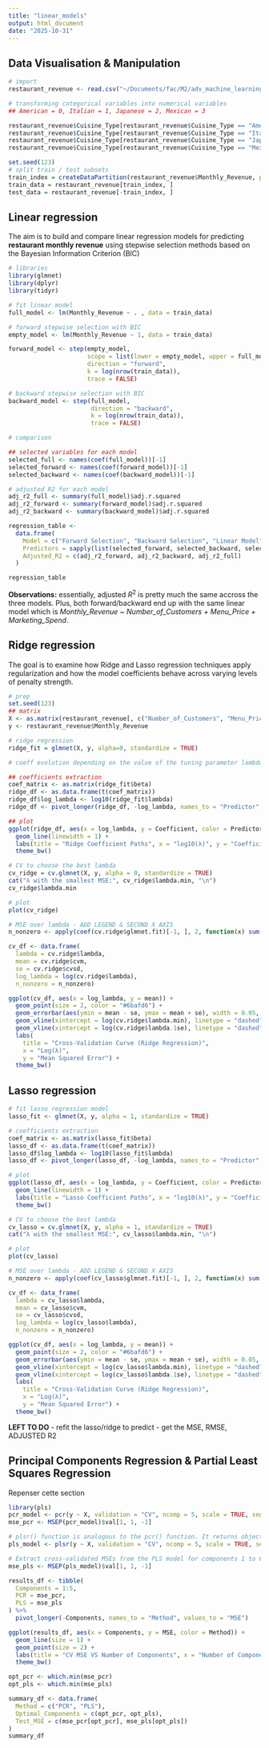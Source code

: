 ```yaml
---
title: "linear_models"
output: html_document
date: "2025-10-31"
---
```


## Data Visualisation & Manipulation

```r
# import 
restaurant_revenue <- read.csv("~/Documents/fac/M2/adv_machine_learning/project/data/restaurant_revenue.csv")
```

```r
# transforming categorical variables into numerical variables
## American = 0, Italian = 1, Japanese = 2, Mexican = 3

restaurant_revenue$Cuisine_Type[restaurant_revenue$Cuisine_Type == "American"] <- 0
restaurant_revenue$Cuisine_Type[restaurant_revenue$Cuisine_Type == "Italian"] <- 1
restaurant_revenue$Cuisine_Type[restaurant_revenue$Cuisine_Type == "Japanese"] <- 2
restaurant_revenue$Cuisine_Type[restaurant_revenue$Cuisine_Type == "Mexican"] <- 3

```

```r
set.seed(123)
# split train / test subsets 
train_index = createDataPartition(restaurant_revenue$Monthly_Revenue, p = 0.7, list = FALSE)
train_data = restaurant_revenue[train_index, ]
test_data = restaurant_revenue[-train_index, ]
```

## Linear regression

The aim is to build and compare linear regression models for predicting **restaurant monthly revenue** using stepwise selection methods based on the Bayesian Information Criterion (BIC)

```r
# libraries 
library(glmnet)
library(dplyr)
library(tidyr)
```

```r
# fit linear model
full_model <- lm(Monthly_Revenue ~ . , data = train_data)
```

```r
# forward stepwise selection with BIC
empty_model <- lm(Monthly_Revenue ~ 1, data = train_data)

forward_model <- step(empty_model,
                      scope = list(lower = empty_model, upper = full_model),
                      direction = "forward",
                      k = log(nrow(train_data)),
                      trace = FALSE)
```

```r
# backward stepwise selection with BIC
backward_model <- step(full_model,
                       direction = "backward",
                       k = log(nrow(train_data)),
                       trace = FALSE)
```

```r
# comparison

## selected variables for each model 
selected_full <- names(coef(full_model))[-1]
selected_forward <- names(coef(forward_model))[-1]
selected_backward <- names(coef(backward_model))[-1]

# adjusted R2 for each model
adj_r2_full <- summary(full_model)$adj.r.squared
adj_r2_forward <- summary(forward_model)$adj.r.squared
adj_r2_backward <- summary(backward_model)$adj.r.squared

regression_table <- 
  data.frame(
    Model = c("Forward Selection", "Backward Selection", "Linear Model"),
    Predictors = sapply(list(selected_forward, selected_backward, selected_full), paste, collapse = ", "),
    Adjusted_R2 = c(adj_r2_forward, adj_r2_backward, adj_r2_full)
  )

regression_table
```

**Observations:** essentially, adjusted $R^2$ is pretty much the same accross the three models. Plus, both forward/backward end up with the same linear model which is *Monthly_Revenue \~ Number_of_Customers + Menu_Price + Marketing_Spend*.

## Ridge regression
The goal is to examine how Ridge and Lasso regression techniques apply regularization and how the model coefficients behave across varying levels of penalty strength.

```r
# prep 
set.seed(123)
## matrix 
X <- as.matrix(restaurant_revenue[, c("Number_of_Customers", "Menu_Price", "Marketing_Spend", "Average_Customer_Spending", "Reviews")])
y <- restaurant_revenue$Monthly_Revenue
```

```r
# ridge regression
ridge_fit = glmnet(X, y, alpha=0, standardize = TRUE)
```

```r
# coeff evolution depending on the value of the tuning parameter lambda 

## coefficients extraction
coef_matrix <- as.matrix(ridge_fit$beta)
ridge_df <- as.data.frame(t(coef_matrix))
ridge_df$log_lambda <- log10(ridge_fit$lambda)
ridge_df <- pivot_longer(ridge_df, -log_lambda, names_to = "Predictor", values_to = "Coefficient")

## plot
ggplot(ridge_df, aes(x = log_lambda, y = Coefficient, color = Predictor)) +
  geom_line(linewidth = 1) +
  labs(title = "Ridge Coefficient Paths", x = "log10(λ)", y = "Coefficient") +
  theme_bw() 
```

```r
# CV to choose the best lambda
cv_ridge = cv.glmnet(X, y, alpha = 0, standardize = TRUE)
cat("λ with the smallest MSE:", cv_ridge$lambda.min, "\n")
cv_ridge$lambda.min

# plot 
plot(cv_ridge)
```

```r
# MSE over lambda - ADD LEGEND & SECOND X AXIS 
n_nonzero <- apply(coef(cv.ridge$glmnet.fit)[-1, ], 2, function(x) sum(x != 0))

cv_df <- data.frame(
  lambda = cv.ridge$lambda,
  mean = cv.ridge$cvm,
  se = cv.ridge$cvsd,
  log_lambda = log(cv.ridge$lambda),
  n_nonzero = n_nonzero)

ggplot(cv_df, aes(x = log_lambda, y = mean)) +
  geom_point(size = 2, color = "#6bafd6") +
  geom_errorbar(aes(ymin = mean - se, ymax = mean + se), width = 0.05, color = "grey50") +
  geom_vline(xintercept = log(cv.ridge$lambda.min), linetype = "dashed", color = "red") +
  geom_vline(xintercept = log(cv.ridge$lambda.1se), linetype = "dashed", color = "blue") +
  labs(
    title = "Cross-Validation Curve (Ridge Regression)",
    x = "Log(λ)",
    y = "Mean Squared Error") +
  theme_bw()
```


## Lasso regression
```r
# fit lasso regression model 
lasso_fit <- glmnet(X, y, alpha = 1, standardize = TRUE)
```

```r
# coefficients extraction
coef_matrix <- as.matrix(lasso_fit$beta)
lasso_df <- as.data.frame(t(coef_matrix))
lasso_df$log_lambda <- log10(lasso_fit$lambda)
lasso_df <- pivot_longer(lasso_df, -log_lambda, names_to = "Predictor", values_to = "Coefficient")

# plot
ggplot(lasso_df, aes(x = log_lambda, y = Coefficient, color = Predictor)) +
  geom_line(linewidth = 1) +
  labs(title = "Lasso Coefficient Paths", x = "log10(λ)", y = "Coefficient") +
  theme_bw()
```

```r
# CV to choose the best lambda
cv_lasso = cv.glmnet(X, y, alpha = 1, standardize = TRUE)
cat("λ with the smallest MSE:", cv_lasso$lambda.min, "\n")

# plot 
plot(cv_lasso)
```

```r
# MSE over lambda - ADD LEGEND & SECOND X AXIS 
n_nonzero <- apply(coef(cv_lasso$glmnet.fit)[-1, ], 2, function(x) sum(x != 0))

cv_df <- data_frame(
  lambda = cv_lasso$lambda,
  mean = cv_lasso$cvm,
  se = cv_lasso$cvsd,
  log_lambda = log(cv_lasso$lambda),
  n_nonzero = n_nonzero)

ggplot(cv_df, aes(x = log_lambda, y = mean)) +
  geom_point(size = 2, color = "#6bafd6") +
  geom_errorbar(aes(ymin = mean - se, ymax = mean + se), width = 0.05, color = "grey50") +
  geom_vline(xintercept = log(cv_lasso$lambda.min), linetype = "dashed", color = "red") +
  geom_vline(xintercept = log(cv_lasso$lambda.1se), linetype = "dashed", color = "blue") +
  labs(
    title = "Cross-Validation Curve (Ridge Regression)",
    x = "Log(λ)",
    y = "Mean Squared Error") +
  theme_bw()
```
**LEFT TO DO**
- refit the lasso/ridge to predict 
- get the MSE, RMSE, ADJUSTED R2

## Principal Components Regression & Partial Least Squares Regression
Repenser cette section

```r
library(pls)
pcr_model <- pcr(y ~ X, validation = "CV", ncomp = 5, scale = TRUE, segments = 10)
mse_pcr <- MSEP(pcr_model)$val[1, 1, -1]
```

```r
# plsr() function is analogous to the pcr() function. It returns object of class "plsr". 
pls_model <- plsr(y ~ X, validation = "CV", ncomp = 5, scale = TRUE, segments = 10)

# Extract cross-validated MSEs from the PLS model for components 1 to 6 
mse_pls <- MSEP(pls_model)$val[1, 1, -1]
```

```r
results_df <- tibble(
  Components = 1:5,
  PCR = mse_pcr,
  PLS = mse_pls
) %>%
  pivot_longer(-Components, names_to = "Method", values_to = "MSE")

ggplot(results_df, aes(x = Components, y = MSE, color = Method)) +
  geom_line(size = 1) +
  geom_point(size = 2) +
  labs(title = "CV MSE VS Number of Components", x = "Number of Components", y = "10-fold CV MSE") +
  theme_bw()
```

```r
opt_pcr <- which.min(mse_pcr)
opt_pls <- which.min(mse_pls)

summary_df <- data.frame(
  Method = c("PCR", "PLS"),
  Optimal_Components = c(opt_pcr, opt_pls),
  Test_MSE = c(mse_pcr[opt_pcr], mse_pls[opt_pls])
)
summary_df
```
